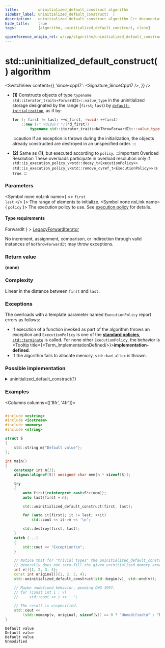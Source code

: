 ```yaml
---
title:         uninitialized_default_construct algorithm
sidebar_label: uninitialized_default_construct(  )
description:   uninitialized_default_construct algorithm C++ documentation
hide_title:    true
tags:          [algorithm, uninitialized_default_construct, clone]

cppreference_origin_rel: w/cpp/algorithm/uninitialized_default_construct
---
```



<!-- Terms -->

<!----------------- Codes ---------------------->


# std::uninitialized_default_construct() algorithm

<SwitchView content={{
  'since-cpp17': <Signature_SinceCpp17 />,
}} />

- **(1)** Constructs objects of type `typename std::iterator_traits<ForwardIt>::value_type` in the uninitialized storage
  designated by the range [`first`; `last`) by [`default-initialization`](#), as if by:
  ```cpp
  for (; first != last; ++d_first, (void) ++first)
      ::new (/* VOIDIFY */(*d_first))
          typename std::iterator_traits<NoThrowForwardIt>::value_type(*first);
  ```
  :::caution
  If an exception is thrown during the initialization, the objects already constructed are destroyed in an unspecified order.
  :::

 - **(2)** Same as **(1)**, but executed according to `policy`.
  :::important Overload Resolution
  These overloads participate in overload resolution only if
  <Until v='cpp20'> <code>std::is_execution_policy_v&lt;std::decay_t&lt;ExecutionPolicy&gt;&gt;</code> </Until> <Since v='cpp20'> <code>std::is_execution_policy_v&lt;std::remove_cvref_t&lt;ExecutionPolicy&gt;&gt;</code> </Since> is <code>true</code>.
  :::

### Parameters

<SymbolTable>

  <Symbol none noLink name={ <> <code>first</code> <br/> <code>last</code> </> }>
    The range of elements to initialize.
  </Symbol>
  <Symbol none noLink name={ <code>policy</code> }>
    The execution policy to use. See <a href="">execution policy</a> for details.
  </Symbol>

</SymbolTable>

#### Type requirements

<SymbolTable>
  <Symbol none noLink name={ <code>ForwardIt</code> } >
    <a href="/docs/named_req/LegacyForwardIterator">LegacyForwardIterator</a>
  </Symbol>
</SymbolTable>

No increment, assignment, comparison, or indirection through valid instances of `NoThrowForwardIt` may throw exceptions.

### Return value

**(none)**

### Complexity

Linear in the distance between `first` and `last`.

### Exceptions

The overloads with a template parameter named `ExecutionPolicy` report errors as follows:
- If execution of a function invoked as part of the algorithm throws an exception and `ExecutionPolicy` is one of the [**standard policies**](#), [`std::terminate`](#) is called.
	For none other `ExecutionPolicy`, the behavior is <Tooltip title={<Term_ImplementationDefined/>}>**implementation-defined**</Tooltip>.
- If the algorithm fails to allocate memory, `std::bad_alloc` is thrown.

### Possible implementation

<details>
<summary>uninitialized_default_construct(1)</summary>

```cpp
template<class ForwardIt>
void uninitialized_default_construct(ForwardIt first, ForwardIt last)
{
    using Value = typename std::iterator_traits<ForwardIt>::value_type;
    ForwardIt current = first;
    try
    {
        for (; current != last; ++current)
        {
            ::new (const_cast<void*>(static_cast<const volatile void*>(
                std::addressof(*current)))) Value;
        }
    }
    catch (...)
    {
        std::destroy(first, current);
        throw;
    }
}
```

</details>

### Examples

<Columns columns={['8fr', '4fr']}>
<div>

```cpp title='Main.cpp' showLineNumbers

#include <cstring>
#include <iostream>
#include <memory>
#include <string>

struct S
{
    std::string m{"Default value"};
};

int main()
{
    constexpr int n{3};
    alignas(alignof(S)) unsigned char mem[n * sizeof(S)];

    try
    {
        auto first{reinterpret_cast<S*>(mem)};
        auto last{first + n};

        std::uninitialized_default_construct(first, last);

        for (auto it{first}; it != last; ++it)
            std::cout << it->m << '\n';

        std::destroy(first, last);
    }
    catch (...)
    {
        std::cout << "Exception!\n";
    }

    // Notice that for "trivial types" the uninitialized_default_construct
    // generally does not zero-fill the given uninitialized memory area.
    int v[]{1, 2, 3, 4};
    const int original[]{1, 2, 3, 4};
    std::uninitialized_default_construct(std::begin(v), std::end(v));

    // Maybe undefined behavior, pending CWG 1997.
    // for (const int i : v)
    //     std::cout << i << ' ';

    // The result is unspecified.
    std::cout <<
        (std::memcmp(v, original, sizeof(v)) == 0 ? "Unmodified\n" : "Modified\n");
}
```

</div>
<div>

```plaintext title="Output"
Default value
Default value
Default value
Unmodified
```

</div>
</Columns>

